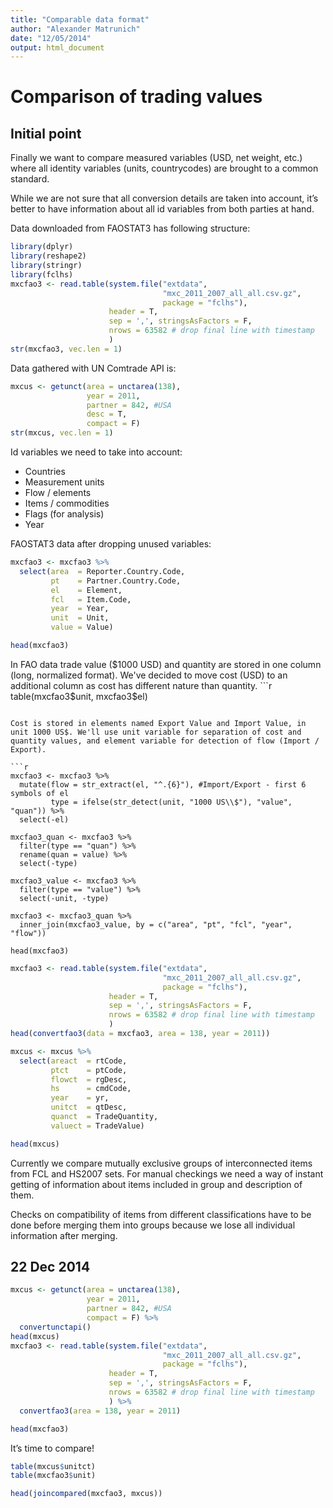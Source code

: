 ```yaml
---
title: "Comparable data format"
author: "Alexander Matrunich"
date: "12/05/2014"
output: html_document
---
```


# Comparison of trading values

## Initial point

Finally we want to compare measured variables (USD, net weight, etc.) where all identity variables (units, countrycodes) are brought to a common standard.

While we are not sure that all conversion details are taken into account, it's better to have information about all id variables from both parties at hand.

Data downloaded from FAOSTAT3 has following structure:
```r
library(dplyr)
library(reshape2)
library(stringr)
library(fclhs)
mxcfao3 <- read.table(system.file("extdata", 
                                  "mxc_2011_2007_all_all.csv.gz", 
                                  package = "fclhs"), 
                      header = T,
                      sep = ',', stringsAsFactors = F,
                      nrows = 63582 # drop final line with timestamp
                      )
str(mxcfao3, vec.len = 1)
```


Data gathered with UN Comtrade API is:

```r
mxcus <- getunct(area = unctarea(138),
                 year = 2011,
                 partner = 842, #USA
                 desc = T,
                 compact = F)
str(mxcus, vec.len = 1)
```

Id variables we need to take into account:

* Countries
* Measurement units
* Flow / elements
* Items / commodities
* Flags (for analysis)
* Year

FAOSTAT3 data after dropping unused variables:
```r
mxcfao3 <- mxcfao3 %>%
  select(area  = Reporter.Country.Code,
         pt    = Partner.Country.Code,
         el    = Element,
         fcl   = Item.Code,
         year  = Year,
         unit  = Unit,
         value = Value)

head(mxcfao3)
```

In FAO data trade value ($1000 USD) and quantity are stored in one column (long, normalized format). We've decided to move cost (USD) to an additional column as cost has 
different nature than quantity.
```r
table(mxcfao3$unit, mxcfao3$el)
```

Cost is stored in elements named Export Value and Import Value, in unit 1000 US$. We'll use unit variable for separation of cost and quantity values, and element variable for detection of flow (Import / Export).

```r
mxcfao3 <- mxcfao3 %>%
  mutate(flow = str_extract(el, "^.{6}"), #Import/Export - first 6 symbols of el
         type = ifelse(str_detect(unit, "1000 US\\$"), "value", "quan")) %>%
  select(-el)

mxcfao3_quan <- mxcfao3 %>%
  filter(type == "quan") %>%
  rename(quan = value) %>%
  select(-type)

mxcfao3_value <- mxcfao3 %>%
  filter(type == "value") %>%
  select(-unit, -type)

mxcfao3 <- mxcfao3_quan %>%
  inner_join(mxcfao3_value, by = c("area", "pt", "fcl", "year", "flow"))

head(mxcfao3)
```

```r
mxcfao3 <- read.table(system.file("extdata", 
                                  "mxc_2011_2007_all_all.csv.gz", 
                                  package = "fclhs"), 
                      header = T,
                      sep = ',', stringsAsFactors = F,
                      nrows = 63582 # drop final line with timestamp
                      )
head(convertfao3(data = mxcfao3, area = 138, year = 2011))


```


```r
mxcus <- mxcus %>%
  select(areact  = rtCode,
         ptct    = ptCode,
         flowct  = rgDesc,
         hs      = cmdCode,
         year    = yr,
         unitct  = qtDesc,
         quanct  = TradeQuantity,
         valuect = TradeValue)

head(mxcus)
```


Currently we compare mutually exclusive groups of interconnected items from FCL and HS2007 sets. For manual checkings we need a way of instant getting of information about items included in group and description of them.

Checks on compatibility of items from different classifications have to be done before merging them into groups because we lose all individual information after merging.

## 22 Dec 2014

```r
mxcus <- getunct(area = unctarea(138),
                 year = 2011,
                 partner = 842, #USA
                 compact = F) %>%
  convertunctapi()
head(mxcus)
mxcfao3 <- read.table(system.file("extdata", 
                                  "mxc_2011_2007_all_all.csv.gz", 
                                  package = "fclhs"), 
                      header = T,
                      sep = ',', stringsAsFactors = F,
                      nrows = 63582 # drop final line with timestamp
                      ) %>%
  convertfao3(area = 138, year = 2011)

head(mxcfao3)
```

It's time to compare!

```r
table(mxcus$unitct)
table(mxcfao3$unit)
```
```r
head(joincompared(mxcfao3, mxcus))
```


